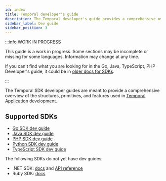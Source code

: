 ```yaml
---
id: index
title: Temporal developer's guide
description: The Temporal developer's guide provides a comprehensive overview of the structures, primitives, and features used in Temporal Application development.
sidebar_label: Dev guide
sidebar_position: 3
---
```



:::info WORK IN PROGRESS

This guide is a work in progress.
Some sections may be incomplete or missing for some languages.
Information may change at any time.

If you can't find what you are looking for in the Go, Java, TypeScript, PHP Developer's guide, it could be in [older docs for SDKs](https://legacy-documentation-sdks.temporal.io/).

:::

The Temporal SDK developer guides are meant to provide a comprehensive overview of the structures, primitives, and features used in [Temporal Application](/temporal#temporal-application) development.

## Supported SDKs

<SdkLogos />

- [Go SDK dev guide](/dev-guide/go)
- [Java SDK dev guide](/dev-guide/java)
- [PHP SDK dev guide](/dev-guide/php)
- [Python SDK dev guide](/dev-guide/python)
- [TypeScript SDK dev guide](/dev-guide/typescript)

The following SDKs do not yet have dev guides:

- .NET SDK: [docs](https://github.com/temporalio/sdk-dotnet#readme) and [API reference](https://dotnet.temporal.io/)
- Ruby SDK: [docs](https://github.com/temporalio/sdk-ruby#readme)
